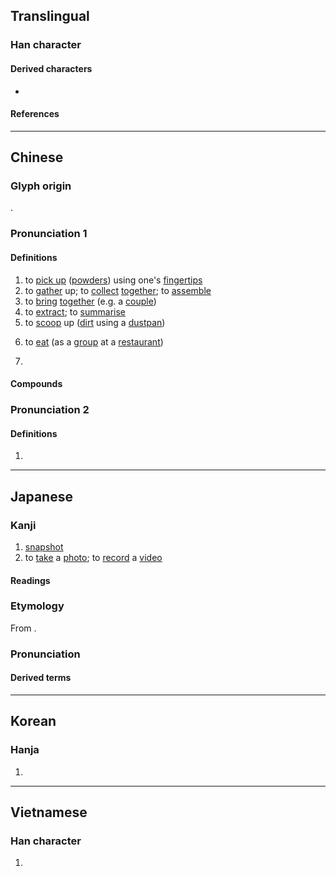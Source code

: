 {{also|攝|熶}}
{{character info/new}}
==Translingual==

===Han character===
{{Han char|rn=64|rad=手|as=12|sn=15|four=56047|canj=QASE|ids=⿰扌最}}

====Derived characters====
* {{l|mul|[[𪢚]], [[𢤎]]}}

====References====
{{Han ref|kx=0456.180|dkj=12748|dj=0805.120|hdz=31957.020|uh=64AE}}

----

==Chinese==
{{zh-forms|alt=熶,𢲻,𤑧}}

===Glyph origin===
{{Han etym}}
{{Han compound|手|最|alt1=扌|c1=s|c2=p|ls=psc}}.

===Pronunciation 1===
{{zh-pron
|m=撮
|c=cyut3
|h=pfs=chep/chhot
|md=
|mn=choat/chhoat/chhok
|mn_note=choat/chhoat - literary; chhok - vernacular
|w=
|mc=y
|oc=y
|cat=v,cl
}}

====Definitions====
{{zh-hanzi}}

# to [[pick up]] ([[powder]]s) using one's [[fingertip]]s
# to [[gather]] up; to [[collect]] [[together]]; to [[assemble]]
# to [[bring]] [[together]] (e.g. a [[couple]])
# to [[extract]]; to [[summarise]]
# to [[scoop]] up ([[dirt]] using a [[dustpan]])
# {{lb|zh|dialectal|colloquial}} to [[eat]] (as a [[group]] at a [[restaurant]])
# {{zh-classifier|[[small]] [[amount]]s of something(that can be [[pick up|picked up]] using one's [[fingertip]]s)|t=[[pinch]]; [[handful]]}}

====Compounds====
{{zh-der|搊撮|扯撮|收撮|抄撮|開齊合撮}}

===Pronunciation 2===
{{zh-pron
|m=zuǒ,cuò,er=y
|c=cyut3
|cat=cl
}}

====Definitions====
{{zh-hanzi}}

# {{zh-classifier|[[tuft]]s of [[hair]]}}

----

==Japanese==

===Kanji===
{{ja-kanji|grade=c|rs=手12}}

# [[snapshot]]
# to [[take]] a [[photo]]; to [[record]] a [[video]]

====Readings====
{{ja-readings
|goon=さち
|kanon=さつ
|on=さい
|kun=と-る, つま-む, つまみ
}}

===Etymology===
{{ja-kanjitab|さつ|yomi=kanon}}
From {{der|ja|ltc|sort=さつ|-}} {{ltc-l|撮|id=2|to [[grab]] with [[three]] [[finger]]s}}.

===Pronunciation===
{{ja-pron|y=ko|さつ}}

====Derived terms====
{{der2|ja|title=Terms derived from {{ja-r|撮|さつ}}:
|{{ja-r|撮影|さつえい}}: [[filming]]; [[photography]]
|{{ja-r|撮像|さつぞう}}: to [[take]] an [[image]]; [[imaging]]
}}

----

==Korean==

===Hanja===
{{ko-hanja|hangeul=촬|eumhun=|rv=chwal|mr=ch'wal|y=chwal}}

# {{rfdef|ko|sort=手12}}

----

==Vietnamese==

===Han character===
{{vi-readings|rs=手12
|hanviet=toát
|nom=toát, tòi, duỗi
}}

# {{rfdef|vi|sort=手12}}